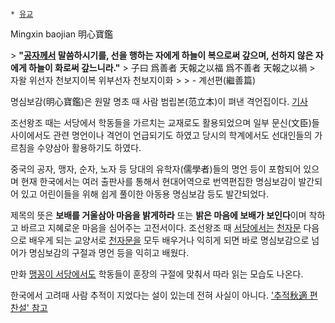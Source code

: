  * [[유교]]

Mingxin baojian
明心寶鑑

> '''"[[공자]]께서 말씀하시기를, 선을 행하는 자에게 하늘이 복으로써 갚으며, 선하지 않은 자에게 하늘이 화로써 갚느니라."'''
> 子曰 爲善者 天報之以福 爲不善者 天報之以禍
> 자왈 위선자 천보지이복 위부선자 천보지이화
>  
> - 계선편(繼善篇)

명심보감(明心寶鑑)은 원말 명초 때 사람 범립본(范立本)이 펴낸 격언집이다.
[http://news.naver.com/main/read.nhn?mode=LSD&mid=shm&sid1=103&oid=001&aid=0004789560 기사]

조선왕조 때는 서당에서 학동들을 가르치는 교재로도 활용되었으며 일부 문신(文臣)들 사이에서도 관련 명언이나 격언이 언급되기도 하였고 당시의 학계에서도 선대인들의 가르침을 수양삼아 활용하기도 하였다.

중국의 공자, 맹자, 순자, 노자 등 당대의 유학자(儒學者)들의 명언 등이 포함되어 있으며 현재 한국에서는 여러 출판사를 통해서 현대어역으로 번역편집한 명심보감이 발간되어 있고 어린이들을 위해 쉽게 풀이한 아동용 명심보감 등도 발간되었다.

제목의 뜻은 '''보배를 거울삼아 마음을 밝게하라''' 또는 '''밝은 마음에 보배가 보인다'''이며 착하고 바르고 지혜로운 마음을 심어주는 고전서이다. 조선왕조 때 [[서당]]에서는 [[천자문]] 다음으로 배우게 되는 교양서로 [[천자문]]을 모두 배우거나 익히게 되면 바로 명심보감으로 넘어가 명심보감의 구절과 명언 등을 익히고 배웠다. 

만화 [[맹꽁이 서당]]에서도 학동들이 훈장의 구절에 맞춰서 따라 읽는 모습도 나온다.    

한국에서 고려때 사람 추적이 지었다는 설이 있는데 전혀 사실이 아니다. 
[http://www.yes24.com/24/goods/4390665?scode=032&OzSrank=2 '추적秋適 편찬설' 참고]

